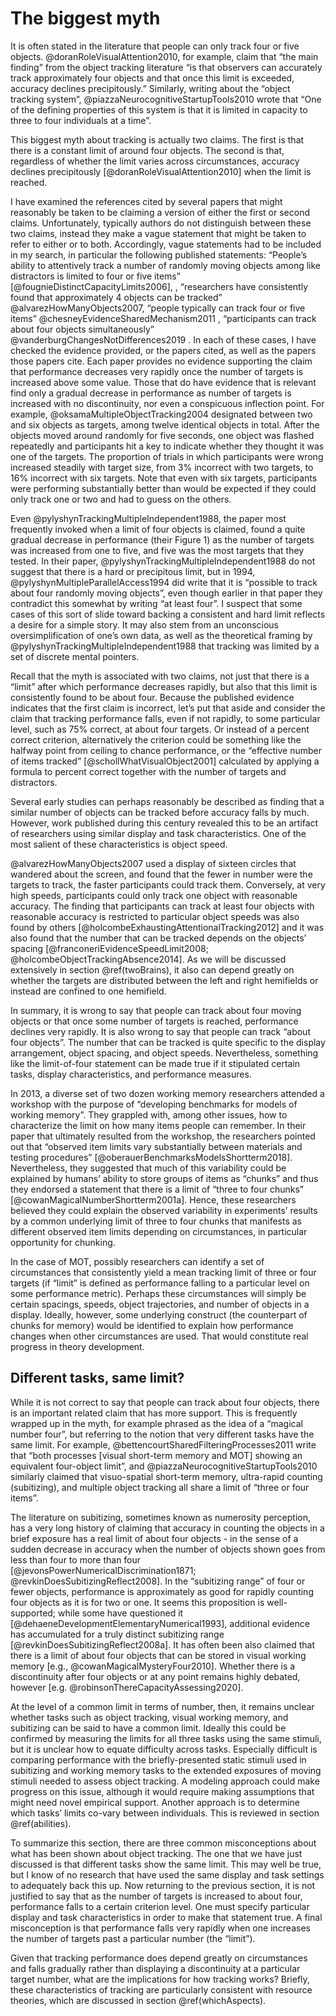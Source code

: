 # The biggest myth {#biggestMyth}

It is often stated in the literature that people can only track four or five objects. @doranRoleVisualAttention2010, for example, claim that "the main finding" from the object tracking literature "is that observers can accurately track approximately four objects and that once this limit is exceeded, accuracy declines precipitously." Similarly, writing about the "object tracking system", @piazzaNeurocognitiveStartupTools2010 wrote that "One of the defining properties of this system is that it is limited in capacity to three to four individuals at a time".

This biggest myth about tracking is actually two claims. The first is that there is a constant limit of around four objects. The second is that, regardless of whether the limit varies across circumstances, accuracy declines precipitously [@doranRoleVisualAttention2010] when the limit is reached.

I have examined the references cited by several papers that might reasonably be taken to be claiming a version of either the first or second claims. Unfortunately, typically authors do not distinguish between these two claims, instead they make a vague statement that might be taken to refer to either or to both. Accordingly, vague statements had to be included in my search, in particular the following published statements:
"People’s ability to attentively track a number of randomly moving objects among like distractors is limited to four or five items"  <!--cites Pylyshyn Storm 1989--> [@fougnieDistinctCapacityLimits2006],  <!-- which cites Scholl's objects paper which makes the claim of 4 FINSTs but backs it up only with STM etc. type studies -->, "researchers have consistently found that approximately 4 objects can be tracked"  @alvarezHowManyObjects2007, "people typically can track four or five items" @chesneyEvidenceSharedMechanism2011 <!--cites Pylyshyn 1989-->, "participants can track about four objects simultaneously" @vanderburgChangesNotDifferences2019 <!-- (see Cavanagh & Alvarez, 2005, for a review; Pylyshyn & Storm, 1988)-->. In each of these cases, I have checked the evidence provided, or the papers cited, as well as the papers those papers cite. Each paper  provides no evidence supporting the claim that performance decreases very rapidly once the number of targets is increased above some value. Those that do have evidence that is relevant find only a gradual decrease in performance as number of targets is increased with no discontinuity, nor even a conspicuous inflection point. For example, @oksamaMultipleObjectTracking2004 designated between two and six objects as targets, among twelve identical objects in total. After the objects moved around randomly for five seconds, one object was flashed repeatedly and participants hit a key to indicate whether they thought it was one of the targets. The proportion of trials in which participants were wrong increased steadily with target size, from 3% incorrect with two targets, to 16% incorrect with six targets. Note that even with six targets, participants were performing substantially better than would be expected if they could only track one or two and had to guess on the others.

Even @pylyshynTrackingMultipleIndependent1988, the paper most frequently invoked when a limit of four objects is claimed, found a quite gradual decrease in performance (their Figure 1) as the number of targets was increased from one to five, and five was the most targets that they tested. In their paper, @pylyshynTrackingMultipleIndependent1988 do not suggest that there is a hard or precipitous limit, but in 1994, @pylyshynMultipleParallelAccess1994 did write that it is "possible to track about four randomly moving objects", even though earlier in that paper they contradict this somewhat by writing "at least four". I suspect that some cases of this sort of slide toward backing a consistent and hard limit reflects a desire for a simple story. It may also stem from an unconscious oversimplification of one's own data, as well as the theoretical framing by @pylyshynTrackingMultipleIndependent1988 that tracking was limited by a set of discrete mental pointers.

Recall that the myth is associated with two claims, not just that there is a "limit" after which performance decreases rapidly, but also that this limit is consistently found to be about four. Because the published evidence indicates that the first claim is incorrect, let's put that aside and consider the claim that tracking performance falls, even if not rapidly, to some particular level, such as 75% correct, at about four targets. Or instead of a percent correct criterion, alternatively the criterion could be something like the halfway point from ceiling to chance performance, or the "effective number of items tracked" [@schollWhatVisualObject2001] calculated by applying a formula to percent correct together with the number of targets and distractors.

Several early studies can perhaps reasonably be described as finding that a similar number of objects can be tracked before accuracy falls by much. <!-- Alvarez & Franconeri (2007)  "researchers have consistently found that approximately 4 objects can be tracked (Intriligator & Cavanagh, 2001; Pylyshyn & Storm, 1988; Yantis, 1992). The similarity of these estimates, combined with the frequency with which 4-item limits arise in other attention tasks, suggests the possibility that there is a “magical number 4” in visual attention (Cowan, 2001; Pylyshyn, 1989)."  neither said any such thing, it seems from my reading of those papers, e.g.  Pylyshyn & Storm 1988 only went up to 5 out of 10 and there was gradual decrease in performance all the way through. --> <!-- Papers I have checked for the 4-object claim: Cowan, 2001 claimed it for MOT, citing Pylyshyn et al. 1994, which does say "experiments showing that observers can simultaneously track some three to five identical target items" but then when he describes the studies he doesn't say they show that, even though in the discussion he says "One is that it is possible to track about four randomly moving objects" -->
<!-- In some cases the problem stems from Scholl Pylyshyn Feldman paper that devised the effective tracking capacity measure assuming 100% accuracy for one object and delivering a single number, often 4, for effective number tracked--> However, work published during this century revealed this to be an artifact of researchers using similar display and task characteristics. One of the most salient of these characteristics is object speed.

@alvarezHowManyObjects2007 used a display of sixteen circles that wandered about the screen, and found that the fewer in number were the targets to track, the faster participants could track them. Conversely, at very high speeds, participants could only track one object with reasonable accuracy. The finding that participants can track at least four objects with reasonable accuracy is restricted to particular object speeds was also found by others [@holcombeExhaustingAttentionalTracking2012] and it was also found that the number that can be tracked depends on the objects' spacing [@franconeriEvidenceSpeedLimit2008; @holcombeObjectTrackingAbsence2014]. As we will be discussed extensively in section \@ref(twoBrains), it also can depend greatly on whether the targets are distributed between the left and right hemifields or instead are confined to one hemifield.

In summary, it is wrong to say that people can track about four moving objects or that once some number of targets is reached, performance declines very rapidly. It is also wrong to say that people can track "about four objects". The number that can be tracked is quite specific to the display arrangement, object spacing, and object speeds. Nevertheless, something like the limit-of-four statement can be made true if it stipulated certain tasks, display characteristics, and performance measures.

In 2013, a diverse set of two dozen working memory researchers attended a workshop with the purpose of "developing benchmarks for models of working memory". They grappled with, among other issues, how to characterize the limit on how many items people can remember. In their paper that ultimately resulted from the workshop, the researchers pointed out that "observed item limits vary substantially between materials and testing procedures" [@oberauerBenchmarksModelsShortterm2018]. Nevertheless, they suggested that much of this variability could be explained by humans' ability to store groups of items as "chunks" and thus they endorsed a statement that there is a limit of "three to four chunks" [@cowanMagicalNumberShortterm2001a]. Hence, these researchers believed they could explain the observed variability in experiments' results by a common underlying limit of three to four chunks that manifests as different observed item limits depending on circumstances, in particular opportunity for chunking.

In the case of MOT, possibly researchers can identify a set of circumstances that consistently yield a mean tracking limit of three or four targets (if "limit" is  defined as performance falling to a particular level on some performance metric). Perhaps these circumstances will simply be certain spacings, speeds, object trajectories, and number of objects in a display. Ideally, however, some underlying construct (the counterpart of chunks for memory) would be identified to explain how performance changes when other circumstances are used. That would constitute real progress in theory development.

<!-- At this point,  to defend the claim that people can track "about four objects" is to suggest that the studies that have found four targets to be the number that can be tracked . Is there something special about  these speeds. Nobodh justified them with ecological analysis-->

## Different tasks, same limit?

While it is not correct to say that people can track about four objects, there is an important related claim that has more support. This is frequently wrapped up in the myth, for example phrased as the idea of a "magical number four", but referring to the notion that very different tasks have the same limit. For example, @bettencourtSharedFilteringProcesses2011 write that "both processes [visual short-term memory and MOT] showing an equivalent four-object limit", and @piazzaNeurocognitiveStartupTools2010 similarly claimed that visuo-spatial short-term memory, ultra-rapid counting (subitizing), and multiple object tracking all share a limit of "three or four items".

The literature on subitizing, sometimes known as numerosity perception, has a very long history of claiming that accuracy in counting the objects in a brief exposure has a real limit of about four objects - in the sense of a sudden decrease in accuracy when the number of objects shown goes from less than four to more than four [@jevonsPowerNumericalDiscrimination1871; @revkinDoesSubitizingReflect2008]. In the "subitizing range" of four or fewer objects, performance is approximately as good for rapidly counting four objects as it is for two or one. It seems this proposition is well-supported; while some have questioned it [@dehaeneDevelopmentElementaryNumerical1993], additional evidence has accumulated for a truly distinct subitizing range [@revkinDoesSubitizingReflect2008a]. It has often been also claimed that there is a limit of about four objects that can be stored in visual working memory [e.g., @cowanMagicalMysteryFour2010]. Whether there is a discontinuity after four objects or at any point remains highly debated, however [e.g. @robinsonThereCapacityAssessing2020].

At the level of a common limit in terms of number, then, it remains unclear whether tasks such as object tracking, visual working memory, and subitizing can be said to have a common limit. Ideally this could be confirmed by measuring the limits for all three tasks using the same stimuli, but it is unclear how to equate difficulty across tasks. Especially difficult is comparing performance with the briefly-presented static stimuli used in subitizing and working memory tasks to the extended exposures of moving stimuli needed to assess object tracking. A modeling approach could make progress on this issue, although it would require making assumptions that might need novel empirical support. Another approach is to determine which tasks' limits co-vary between individuals. This is reviewed in section \@ref(abilities).

<!-- https://psyc2016.whatanimalssee.com/bottlenecks.html#a-bottleneck-for-object-judgments -->

<!--Working off the dominant framing, that each person does have a specific number of targets they can track which determines percent correct for each level of number of targets, some MOT researchers report what @schollWhatVisualObject2001 called the "effective number of items tracked". The associated formula, refined by @hullemanMathematicsMultipleObject2005a allows researchers to calculate the effective number of items tracked based on accuracy in an individual condition, given the number of targets and distractors in that condition. This does provide a useful summary of the data, but researchers should take more care to avoid taking it literally.--> <!--Still, it does seem that the number four pops up more than would be expected if these abilities were unrelated. -->

To summarize this section, there are three common misconceptions about what has been shown about object tracking. The one that we have just discussed is that different tasks show the same limit. This may well be true, but I know of no research that have used the same display and task settings to adequately back this up. Now returning to the previous section, it is not justified to say that as the number of targets is increased to about four, performance falls to a certain criterion level. One must specify particular display and task characteristics in order to make that statement true. A final misconception is that performance falls very rapidly when one increases the number of targets past a particular number (the "limit").

Given that tracking performance does depend greatly on circumstances and falls gradually rather than displaying a discontinuity at a particular target number, what are the implications for how tracking works? Briefly, these characteristics of tracking are particularly consistent with resource theories, which are discussed in section \@ref(whichAspects).
